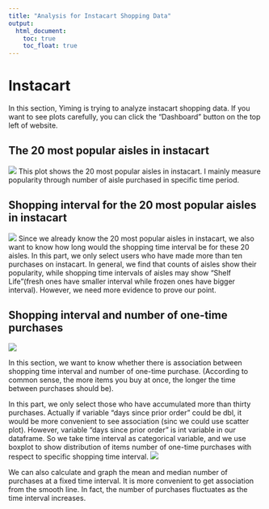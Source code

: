```yaml
---
title: "Analysis for Instacart Shopping Data"
output: 
  html_document:
    toc: true
    toc_float: true
---
```


# Instacart 
In this section, Yiming is trying to analyze instacart shopping data. If you want to see plots carefully, you can click the "Dashboard" button on the top left of website. 

## The 20 most popular aisles in instacart
![](images/newplot.png)
This plot shows the 20 most popular aisles in instacart. I mainly measure popularity through number of aisle purchased in specific time period.

## Shopping interval for the 20 most popular aisles in instacart
![](images/newplot-2.png)
Since we already know the 20 most popular aisles in instacart, we also want to know how long would the shopping time interval be for these 20 aisles. In this part, we only select users who have made more than ten purchases on instacart. In general, we find that counts of aisles show their popularity, while shopping time intervals of aisles may show "Shelf Life"(fresh ones have smaller interval while frozen ones have bigger interval). However, we need more evidence to prove our point.

## Shopping interval and number of one-time purchases
![](images/newplot-3.png)

In this section, we want to know whether there is association between shopping time interval and number of one-time purchase. (According to common sense, the more items you buy at once, the longer the time between purchases should be).

In this part, we only select those who have accumulated more than thirty purchases. Actually if variable "days since prior order" could be dbl, it would be more convenient to see association (sinc we could use scatter plot). However, variable "days since prior order" is int variable in our dataframe. So we take time interval as categorical variable, and we use boxplot to show distribution of items number of one-time purchases with respect to specific shopping time interval.
![](images/newplot-4.png)

We can also calculate and graph the mean and median number of purchases at a fixed time interval. It is more convenient to get association from the smooth line. In fact, the number of purchases fluctuates as the time interval increases.
